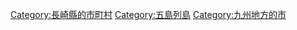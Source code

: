 {{Commonscat|Goto, Nagasaki}}
{{Catmore}}

{{DEFAULTSORT:Goto-shi}}
[[Category:長崎縣的市町村|Category:長崎縣的市町村]]
[[Category:五島列島|Category:五島列島]]
[[Category:九州地方的市|Category:九州地方的市]]